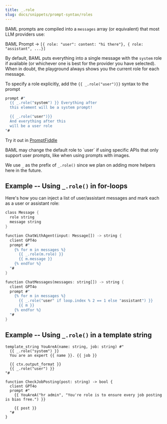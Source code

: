 ```yaml
---
title: _.role
slug: docs/snippets/prompt-syntax/roles
---
```



BAML prompts are compiled into a `messages` array (or equivalent) that most LLM providers use:

BAML Prompt -> `[{ role: "user": content: "hi there"}, { role: "assistant", ...}]`

By default, BAML puts everything into a single message with the `system` role if available (or whichever one is best for the provider you have selected). 
When in doubt, the playground always shows you the current role for each message.

To specify a role explicitly, add the `{{ _.role("user")}}` syntax to the prompt
```rust
prompt #"
  {{ _.role("system") }} Everything after
  this element will be a system prompt!

  {{ _.role("user")}} 
  And everything after this
  will be a user role
"#
```
Try it out in [PromptFiddle](https://www.promptfiddle.com)

<Note>
  BAML may change the default role to `user` if using specific APIs that only support user prompts, like when using prompts with images.
</Note>

We use `_` as the prefix of `_.role()` since we plan on adding more helpers here in the future.

## Example -- Using `_.role()` in for-loops

Here's how you can inject a list of user/assistant messages and mark each as a user or assistant role:

```rust BAML
class Message {
  role string
  message string
}

function ChatWithAgent(input: Message[]) -> string {
  client GPT4o
  prompt #"
    {% for m in messages %}
      {{ _.role(m.role) }}
      {{ m.message }}
    {% endfor %}
  "#
}
```

```rust BAML
function ChatMessages(messages: string[]) -> string {
  client GPT4o
  prompt #"
    {% for m in messages %}
      {{ _.role("user" if loop.index % 2 == 1 else "assistant") }}
      {{ m }}
    {% endfor %}
  "#
}
```

## Example -- Using `_.role()` in a template string

```baml BAML
template_string YouAreA(name: string, job: string) #"
  {{ _.role("system") }} 
  You are an expert {{ name }}. {{ job }}

  {{ ctx.output_format }}
  {{ _.role("user") }}
"#

function CheckJobPosting(post: string) -> bool {
  client GPT4o
  prompt #"
    {{ YouAreA("hr admin", "You're role is to ensure every job posting is bias free.") }}

    {{ post }}
  "#
}
```
